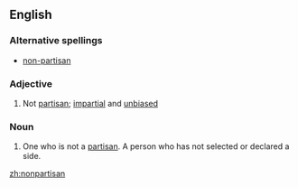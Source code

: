 ==English==

===Alternative spellings===
* [[non-partisan]]

===Adjective===
{{en-adj}}

# Not [[partisan]]; [[impartial]] and [[unbiased]]

===Noun===
{{en-noun}}

# One who is not a [[partisan]].  A person who has not selected or declared a side.

[[zh:nonpartisan]]